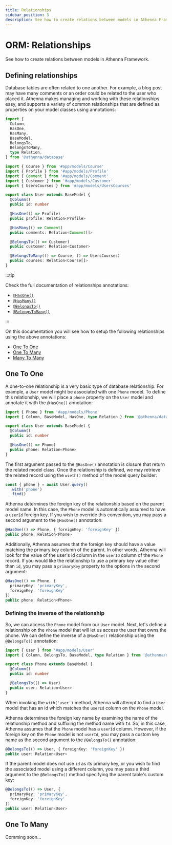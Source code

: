 ```yaml
---
title: Relationships
sidebar_position: 3
description: See how to create relations between models in Athenna Framework.
---
```


# ORM: Relationships

See how to create relations between models in Athenna Framework.

## Defining relationships

Database tables are often related to one another. For example, a 
blog post may have many comments or an order could be related to 
the user who placed it. Athenna makes managing and working with 
these relationships easy, and supports a variety of common 
relationships that are defined as properties on your model classes
using annotations:

```typescript
import {
  Column,
  HasOne,
  HasMany,
  BaseModel,
  BelongsTo,
  BelongsToMany,
  type Relation,
} from '@athenna/database'

import { Course } from '#app/models/Course'
import { Profile } from '#app/models/Profile'
import { Comment } from '#app/models/Comment'
import { Customer } from '#app/models/Customer'
import { UsersCourses } from '#app/models/UsersCourses'

export class User extends BaseModel {
  @Column()
  public id: number 

  @HasOne(() => Profile)
  public profile: Relation<Profile> 

  @HasMany(() => Comment)
  public comments: Relation<Comment[]> 

  @BelongsTo(() => Customer)
  public customer: Relation<Customer> 

  @BelongsToMany(() => Course, () => UsersCourses) 
  public courses: Relation<Course[]> 
}
```

:::tip

Check the full documentation of relationships annotations:

- [`@HasOne()`](/docs/orm/annotations#has-one)
- [`@HasMany()`](/docs/orm/annotations#has-many)
- [`@BelongsTo()`](/docs/orm/annotations#belongs-to)
- [`@BelongsToMany()`](/docs/orm/annotations#belongs-to-many)

:::

On this documentation you will see how to setup the following
relationships using the above annotations:

- [One To One](/docs/orm/relationships#one-to-one)
- [One To Many](/docs/orm/relationships#one-to-many)
- [Many To Many](/docs/orm/relationships#many-to-many)

## One To One

A one-to-one relationship is a very basic type of database relationship. 
For example, a `User` model might be associated with one `Phone` model. 
To define this relationship, we will place a `phone` property on the `User` 
model and annotate it with the `@HasOne()` annotation:

```typescript
import { Phone } from '#app/models/Phone'
import { Column, BaseModel, HasOne, type Relation } from '@athenna/database'

export class User extends BaseModel {
  @Column()
  public id: number

  @HasOne(() => Phone)
  public phone: Relation<Phone> 
}
```

The first argument passed to the `@HasOne()` annotation is closure
that return the related model class. Once the relationship is defined, 
we may retrieve the related record using the `wieth()` method of the
model query builder:

```typescript
const { phone } = await User.query()
  .with('phone')
  .find()
```

Athenna determines the foreign key of the relationship based on the 
parent model name. In this case, the `Phone` model is automatically 
assumed to have a `userId` foreign key. If you wish to override this 
convention, you may pass a second argument to the `@HasOne()` annotation:

```typescript
@HasOne(() => Phone, { foreignKey: 'foreignKey' })
public phone: Relation<Phone> 
```

Additionally, Athenna assumes that the foreign key should have a 
value matching the primary key column of the parent. In other words, 
Athenna will look for the value of the user's id column in the `userId` 
column of the `Phone` record. If you would like the relationship to 
use a primary key value other than `id`, you may pass a `primaryKey`
property to the options in the second argument:

```typescript
@HasOne(() => Phone, {
  primaryKey: 'primaryKey',
  foreignKey: 'foreignKey'
})
public phone: Relation<Phone> 
```

### Defining the inverse of the relationship

So, we can access the `Phone` model from our `User` model. 
Next, let's define a relationship on the `Phone` model that 
will let us access the user that owns the phone. We can define 
the inverse of a `@HasOne()` relationship using the `@BelongsTo()` 
annotation:

```typescript
import { User } from '#app/models/User'
import { Column, BelongsTo, BaseModel, type Relation } from '@athenna/database'

export class Phone extends BaseModel {
  @Column()
  public id: number

  @BelongsTo(() => User)
  public user: Relation<User> 
}
```

When invoking the `with('user')` method, Athenna will attempt to find 
a `User` model that has an id which matches the `userId` column on the 
`Phone` model.

Athenna determines the foreign key name by examining the name of the 
relationship method and suffixing the method name with `Id`. So, in 
this case, Athenna assumes that the `Phone` model has a `userId` 
column. However, if the foreign key on the `Phone` model is not `userId`, 
you may pass a custom key name as the second argument to the `@BelongsTo()`
annotation:

```typescript
@BelongsTo(() => User, { foreignKey: 'foreignKey' })
public user: Relation<User> 
```

If the parent model does not use `id` as its primary key, or you wish 
to find the associated model using a different column, you may pass a 
third argument to the `@BelongsTo()` method specifying the parent 
table's custom key:

```typescript
@BelongsTo(() => User, { 
  primaryKey: 'primaryKey',
  foreignKey: 'foreignKey' 
})
public user: Relation<User> 
```

## One To Many

Comming soon...

